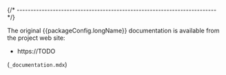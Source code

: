 
{/* ------------------------------------------------------------------------ */}

The original {{packageConfig.longName}} documentation is available from
the project web site:

- https://TODO

(`_documentation.mdx`)
